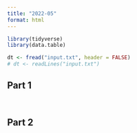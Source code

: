 ```yaml
---
title: "2022-05"
format: html
---
```


```r
library(tidyverse)
library(data.table)
```

```r
dt <- fread("input.txt", header = FALSE)
# dt <- readLines("input.txt")
```

## Part 1

```r

```

```r

```

## Part 2

```r

```

